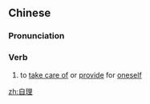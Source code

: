 ==Chinese==
{{zh-forms}}

===Pronunciation===
{{zh-pron
|m=zìlǐ
|c=zi6 lei5
|mn=qz:chīr-lí/tw,xm,zz:chū-lí
|cat=v
}}

===Verb===
{{zh-verb}}

# to [[take care of]] or [[provide]] for [[oneself]]

[[zh:自理]]
